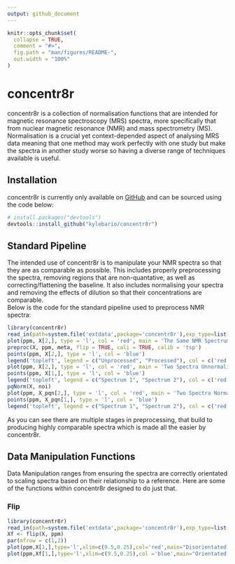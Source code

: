 ```yaml
---
output: github_document
---
```


<!-- README.md is generated from README.Rmd. Please edit that file -->

```r
knitr::opts_chunk$set(
  collapse = TRUE,
  comment = "#>",
  fig.path = "man/figures/README-",
  out.width = "100%"
)
```

# concentr8r

<!-- badges: start -->
<!-- badges: end -->

concentr8r is a collection of normalisation functions that are intended for magnetic resonance spectroscopy (MRS) spectra, more specifically that from nuclear magnetic resonance (NMR) and mass spectrometry (MS). Normalisation is a crucial yet context-depended aspect of analysing MRS data meaning that one method may work perfectly with one study but make the spectra in another study worse so having a diverse range of techniques available is useful.

## Installation

<!-- You can install the released version of concentr8r from [CRAN](https://CRAN.R-project.org) with: -->

<!-- ``` r-->
<!-- install.packages("concentr8r")-->
<!-- ```-->

concentr8r is currently only available on [GitHub](https://github.com/) and can be sourced using the code below:

``` r
# install.packages("devtools")
devtools::install_github("kylebario/concentr8r")
```
## Standard Pipeline

The intended use of concentr8r is to manipulate your NMR spectra so that they are as comparable as possible. This includes properly preprocessing the spectra, removing regions that are non-quantative, as well as correcting/flattening the baseline. It also includes normalising your spectra and removing the effects of dilution so that their concentrations are comparable.    
Below is the code for the standard pipeline used to preprocess NMR spectra:

```r
library(concentr8r)
read_in(path=system.file('extdata',package='concentr8r'),exp_type=list(exp=c("PROF_URINE_NOESY")), n_spec = 'multiple')
plot(ppm, X[2,], type = 'l', col = 'red', main = 'The Same NMR Spectrum (Processed vs. Non Processed)', xlab = 'Chemical Shift (ppm)', ylab = 'Intensity', xlim = c(10,-1))
preproc(X, ppm, meta, flip = TRUE, cali = TRUE, calib = 'tsp')
points(ppm, X[2,], type = 'l', col = 'blue')
legend('topleft', legend = c("Unprocessed", "Processed"), col = c('red', 'blue'), lty = 1)
plot(ppm, X[2,], type = 'l', col = 'red', main = 'Two Spectra Unnormalised', xlab = 'Chemical Shift (ppm)', ylab = 'Intensity', xlim = c(9.5,0.25))
points(ppm, X[1,], type = 'l', col = 'blue')
legend('topleft', legend = c("Spectrum 1", "Spectrum 2"), col = c('red', 'blue'), lty = 1)
pqNorm(X, noi)
plot(ppm, X_pqn[2,], type = 'l', col = 'red', main = 'Two Spectra Normalised', xlab = 'Chemical Shift (ppm)', ylab = 'Intensity', xlim = c(9.5,0.25))
points(ppm, X_pqn[1,], type = 'l', col = 'blue')
legend('topleft', legend = c("Spectrum 1", "Spectrum 2"), col = c('red', 'blue'), lty = 1)
```

As you can see there are multiple stages in preprocessing, that build to producing highly comparable spectra which is made all the easier by concentr8r.

## Data Manipulation Functions

Data Manipulation ranges from ensuring the spectra are correctly orientated to scaling spectra based on their relationship to a reference. Here are some of the functions within concentr8r designed to do just that.

### Flip

```r
library(concentr8r)
read_in(path=system.file('extdata',package='concentr8r'),exp_type=list(exp=c("PROF_URINE_NOESY")))
Xf <- flip(X, ppm)
par(mfrow = c(1,2))
plot(ppm,X[1,],type='l',xlim=c(9.5,0.25),col='red',main="Disorientated NMR Spectrum",ylab="X")
plot(ppm,Xf[1,],type='l',xlim=c(9.5,0.25),col ='blue',main="Orientated NMR Spectrum",ylab="Xf")
```


